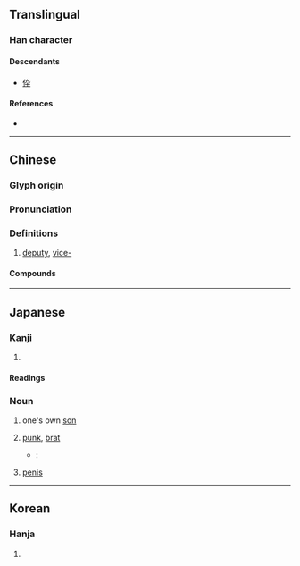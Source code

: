 {{also|伜}}
{{character info/new}}
==Translingual==

===Han character===
{{Han char|rn=9|rad=人|as=08|sn=10|four=20248|canj=OYOJ|ids=⿰亻卒}}

====Descendants====
* [[伜]]

====References====
* {{Han ref|kx=0107.080|dkj=00750|dj=0227.180|hdz=10182.110|uh=5005|ud=20485|bh=D0C9|bd=53449}}

----

==Chinese==
{{zh-forms|alt=卒}}

===Glyph origin===
{{Han etym}}

===Pronunciation===
{{zh-pron
|m=cuì
|c=ceoi3,zeot1
|mc=y
|oc=y
|ma=
|cat=a,pref
}}

===Definitions===
{{zh-hanzi}}

# [[deputy]], [[vice-]]

====Compounds====
{{zh-der|倅貳|倅車}}

----

==Japanese==

===Kanji===
{{ja-kanji|grade=|rs=人08}}

# {{defn|lang=ja|sort=人08}}

====Readings====
{{ja-readings
|goon=さい, そち
|kanon=さい, そつ
|kun=せがれ-}}

===Noun===
{{ja-noun|せがれ}}

# {{lb|ja|humble|sort=せがれ}} one's own [[son]]
# [[punk]], [[brat]]
#* {{RQ:Botchan}}:
#*: {{ja-usex|この質屋に勘太郎という十三四の'''倅'''が居た。|この しちや に かんたろう と いう じゅう さん よん の '''せがれ''' が いた。|This shopkeeper's son was a boy about 13 or 14 years old named Kantaro. Kantaro was, it happens, a [[mollycoddle]].}}
# {{lb|ja|colloquial|sort=せがれ}} [[penis]]

----

==Korean==

===Hanja===
{{ko-hanja|hangeul=[[쉬]], [[췌]], [[졸]]|rv=swi, chwe, jol|mr=swi, ch'we, chol|y=swi, chwey, col}}

# {{defn|lang=ko|sort=人08}}